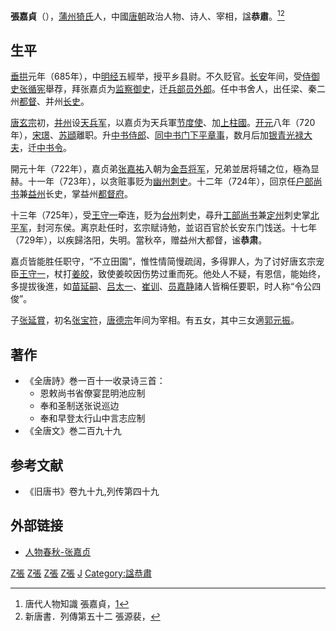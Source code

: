 '''張嘉貞'''（{{bd|665年||729年|catIdx=Z張}}），[[蒲州|蒲州]][[猗氏|猗氏]]人，中國[[唐朝|唐朝]]政治人物、诗人、宰相，諡'''恭肅'''。<ref>唐代人物知識 張嘉貞，[http://coe21.zinbun.kyoto-u.ac.jp/knowledge/person/id-query-05.cgi?personsID=4-376]{{dead link|date=2018年2月 |bot=InternetArchiveBot |fix-attempted=yes }}</ref><ref>新唐書．列傳第五十二 張源裴，{{cite web |url=http://www.starblvd.com/mem/l/a/lastwit/war-state/newtonshu/new140.htm |title=存档副本 |accessdate=2007-02-26 |deadurl=yes |archiveurl=https://web.archive.org/web/20070927132912/http://www.starblvd.com/mem/l/a/lastwit/war-state/newtonshu/new140.htm |archivedate=2007-09-27 }}</ref>

== 生平 ==
[[垂拱|垂拱]]元年（685年），中[[明经|明经]]五經举，授平乡县尉。不久贬官。[[長安_(年號)|长安]]年间，受[[侍御史|侍御史]][[张循宪|张循宪]]舉荐，拜张嘉贞为[[监察御史|监察御史]]，迁[[兵部|兵部]][[员外郎|员外郎]]。任中书舍人，出任梁、秦二州[[都督|都督]]、并州[[长史|长史]]。

[[唐玄宗|唐玄宗]]初，[[并州|并州]]设[[天兵军|天兵军]]，以嘉贞为天兵軍[[节度使|节度使]]、加[[上柱國|上柱國]]。[[开元|开元]]八年（720年），[[宋璟|宋璟]]、[[苏頲|苏頲]]離职。升[[中书侍郎|中书侍郎]]、[[同中书门下平章事|同中书门下平章事]]，数月后加[[银青光禄大夫|银青光禄大夫]]，迁[[中书令|中书令]]。

開元十年（722年），嘉贞弟[[张嘉祐|张嘉祐]]入朝为[[金吾将军|金吾将军]]，兄弟並居将辅之位，極為显赫。十一年（723年），以贪赃事贬为[[幽州|幽州]][[刺史|刺史]]。十二年（724年），回京任[[户部尚书|户部尚书]]兼[[益州|益州]]长史，掌益州[[都督府|都督府]]。

十三年（725年），受[[王守一|王守一]]牵连，贬为[[台州|台州]]刺史，尋升[[工部尚书|工部尚书]]兼[[定州|定州]]刺史掌[[北平军|北平军]]，封河东侯。离京赴任时，玄宗赋诗勉，並诏百官於长安东门饯送。十七年（729年），以疾歸洛阳，失明。當秋卒，赠益州大都督，谧'''恭肃'''。

嘉贞皆能胜任职守，“不立田園”，惟性情简慢疏阔，多得罪人，为了讨好唐玄宗宠臣[[王守一|王守一]]，杖打[[姜皎|姜皎]]，致使姜皎因伤势过重而死。他处人不疑，有恩信，能始终，多提拔後進，如[[苗延嗣|苗延嗣]]、[[吕太一|吕太一]]、[[崔训|崔训]]、[[员嘉静|员嘉静]]諸人皆稱任要职，时人称“令公四俊”。

子[[张延賞|张延賞]]，初名[[张宝符|张宝符]]，[[唐德宗|唐德宗]]年间为宰相。有五女，其中三女適[[郭元振|郭元振]]。

==著作==
*《全唐詩》巻一百十一收录诗三首：
**恩敕尚书省僚宴昆明池应制
**奉和圣制送张说巡边
**奉和早登太行山中言志应制
*《全唐文》巻二百九十九

==参考文献==
<div class="references-small">
<references />
</div>
* 《旧唐书》卷九十九,列传第四十九 [http://www.guoxue.com/shibu/24shi/oldtangsu/jts_103.htm ] {{Wayback|url=http://www.guoxue.com/shibu/24shi/oldtangsu/jts_103.htm |date=20211006093410 }}

==外部链接==
*[http://www.sxcnt.com/rwcq/zjz.htm 人物春秋-张嘉贞] {{Wayback|url=http://www.sxcnt.com/rwcq/zjz.htm |date=20090417224018 }}
[[Category:唐朝宰相|Z張]]
[[Category:唐朝诗人|Z張]]
[[Category:唐朝明經|Z張]]
[[Category:临猗人|Z張]]
[[Category:張姓|J]]
[[Category:諡恭肅|Category:諡恭肅]]